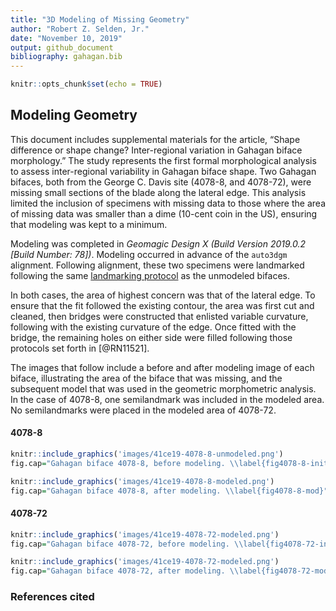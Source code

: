 ```yaml
---
title: "3D Modeling of Missing Geometry"
author: "Robert Z. Selden, Jr."
date: "November 10, 2019"
output: github_document
bibliography: gahagan.bib
---
```


```r
knitr::opts_chunk$set(echo = TRUE)
```

## Modeling Geometry

This document includes supplemental materials for the article, "Shape difference or shape change? Inter-regional variation in Gahagan biface morphology." The study represents the first formal morphological analysis to assess inter-regional variability in Gahagan biface shape. Two Gahagan bifaces, both from the George C. Davis site (4078-8, and 4078-72), were missing small sections of the blade along the lateral edge. This analysis limited the inclusion of specimens with missing data to those where the area of missing data was smaller than a dime (10-cent coin in the US), ensuring that modeling was kept to a minimum.

Modeling was completed in _Geomagic Design X (Build Version 2019.0.2 [Build Number: 78])_. Modeling occurred in advance of the `auto3dgm` alignment. Following alignment, these two specimens were landmarked following the same [landmarking protocol](landmarking-protocol.md) as the unmodeled bifaces.

In both cases, the area of highest concern was that of the lateral edge. To ensure that the fit followed the existing contour, the area was first cut and cleaned, then bridges were constructed that enlisted variable curvature, following with the existing curvature of the edge. Once fitted with the bridge, the remaining holes on either side were filled following those protocols set forth in [@RN11521].

The images that follow include a before and after modeling image of each biface, illustrating the area of the biface that was missing, and the subsequent model that was used in the geometric morphometric analysis. In the case of 4078-8, one semilandmark was included in the modeled area. No semilandmarks were placed in the modeled area of 4078-72.

#### 4078-8

```r
knitr::include_graphics('images/41ce19-4078-8-unmodeled.png')
fig.cap="Gahagan biface 4078-8, before modeling. \\label{fig4078-8-init}"
```

```r
knitr::include_graphics('images/41ce19-4078-8-modeled.png')
fig.cap="Gahagan biface 4078-8, after modeling. \\label{fig4078-8-mod}"
```

#### 4078-72

```r
knitr::include_graphics('images/41ce19-4078-72-modeled.png')
fig.cap="Gahagan biface 4078-72, before modeling. \\label{fig4078-72-init}"
```

```r
knitr::include_graphics('images/41ce19-4078-72-modeled.png')
fig.cap="Gahagan biface 4078-72, after modeling. \\label{fig4078-72-mod}"
```

### References cited
